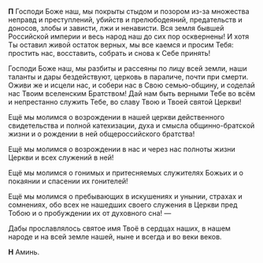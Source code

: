 **П** Господи Боже наш, мы покрыты стыдом и позором из-за множества неправд и преступлений, убийств и прелюбодеяний, предательств и доносов, злобы и зависти, лжи и ненависти. Вся земля бывшей Российской империи и весь народ наш до сих пор осквернены! И хотя Ты оставил живой остаток верных, мы все каемся и просим Тебя: простить нас, восставить, собрать и снова к Себе принять!

Господи Боже наш, мы разбиты и рассеяны по лицу всей земли, наши таланты и дары бездействуют, церковь в параличе, почти при смерти. Оживи же и исцели нас, и собери нас в Свою семью-общину, и соделай нас Твоим вселенским Братством! Дай нам быть верными Тебе во всём и непрестанно служить Тебе, во славу Твою и Твоей святой Церкви!

Ещё мы молимся о возрождении в нашей церкви действенного свидетельства и полной катехизации, духа и смысла общинно-братской жизни и о рождении в ней общероссийского братства!

Ещё мы молимся о возрождении в нас и через нас полноты жизни Церкви и всех служений в ней!

Ещё мы молимся о гонимых и притесняемых служителях Божьих и о покаянии и спасении их гонителей!

Ещё мы молимся о пребывающих в искушениях и унынии, страхах и сомнениях, обо всех не нашедших своего служения в Церкви пред Тобою и о пробуждении их от духовного сна!  —

Дабы прославлялось святое имя Твоё в сердцах наших, в нашем народе и на всей земле нашей, ныне и всегда и во веки веков.

**Н** Аминь.
